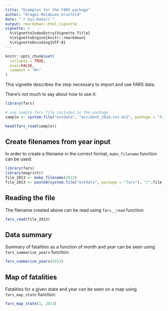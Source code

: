 ```yaml
---
title: "Examples for the FARS package"
author: "Dragos Moldovan-Grunfeld"
date: "`r Sys.Date()`"
output: rmarkdown::html_vignette
vignette: >
  %\VignetteIndexEntry{Vignette Title}
  %\VignetteEngine{knitr::rmarkdown}
  %\VignetteEncoding{UTF-8}
---
```


```r
knitr::opts_chunk$set(
  collapse = TRUE,
  eval=FALSE,
  comment = "#>"
)
```

This vignette describes the step necessary to import and use FARS data.


There's not much to say about how to use it:
```r
library(fars)

# use sample fars file included in the package 
sample <- system.file("extdata", "accident_2014.csv.bz2", package = "fars")

head(fars_read(sample))
```

## Create filenames from year input

In order to create a filename in the correct format, `make_filename` function can be used:

```r
library(fars)
library(magrittr)
file_2013 <- make_filename(2013)
file_2013 <- paste0(system.file("extdata", package = "fars"), "/",file_2013)
```

## Reading the file 

The filename created above can be read using `fars__read` function:

```r
fars_read(file_2013)
```

## Data summary

Summary of fatalities as a function of month and year can be seen using `fars_summarize_years` function:

```r
fars_summarize_years(2013)
```

## Map of fatalities

Fatalities for a given state and year can be seen on a map using `fars_map_state` function:

```r
fars_map_state(1, 2013)
```
